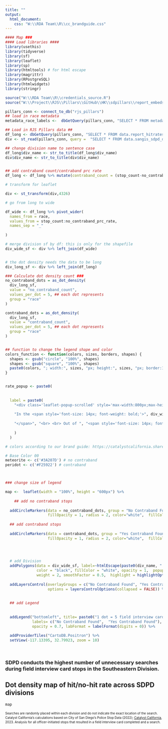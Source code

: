 ```yaml
---
title: ""
output:
  html_document:
    css: "W:\\RDA Team\\R\\cc_brandguide.css"
---
```

<!-- link to Google Font -->
<link href="https://fonts.googleapis.com/css2?family=Inter:wght@100;200;300;400;500;600;700;800;900&display=swap" rel="stylesheet">
  

```r
#### Map ###
#### Load libraries ####
library(usethis)
library(tidyverse)
library(sf)
library(leaflet)
library(sp)
library(htmltools) # for html escape
library(magrittr)
library(RPostgreSQL)
library(htmlwidgets)
library(stringr)

source("W:\\RDA Team\\R\\credentials_source.R")
source("W:\\Project\\RJS\\Pillars\\GitHub\\HK\\sdpillars\\report_embeds\\chart_functions.R")

pillars_conn <- connect_to_db("rjs_pillars")
## load in race metadata
metadata_race_labels <-  dbGetQuery(pillars_conn, "SELECT * FROM metadata_race_labels") %>% select(race_base, race_label_short, race_label_long)

## Load in RJS Pillars data ##
df_long <- dbGetQuery(pillars_conn, "SELECT * FROM data.report_hitrates_div_race_ficard_person") %>% filter(race == "total")
div <- st_read(pillars_conn, query =  "SELECT * FROM data.sangis_sdpd_divisions_2023") 

## change division name to sentence case
df_long$div_name <- str_to_title(df_long$div_name)
div$div_name <- str_to_title(div$div_name)


## add contraband count/contraband prc rate
df_long <- df_long %>% mutate(contraband_count = (stop_count-no_contraband_count), contraband_prc_rate = (100-no_contraband_prc_rate))

# transform for leaflet

div <- st_transform(div,4326)

# go from long to wide

df_wide <- df_long %>% pivot_wider(
  names_from = race,
  values_from = stop_count:no_contraband_prc_rate,
  names_sep = "_"
  
)

# merge division sf by df: this is only for the shapefile
div_wide_sf <- div %>% left_join(df_wide)


# the dot density needs the data to be long
div_long_sf <- div %>% left_join(df_long)
```


```r
### Calculate dot density count ###
no_contraband_dots = as_dot_density(
  div_long_sf,
  value = "no_contraband_count",
  values_per_dot = 5, ## each dot represents 
  group = "race"
)

contraband_dots = as_dot_density(
  div_long_sf,
  value = "contraband_count",
  values_per_dot = 5, ## each dot represents 
  group = "race"
)


## function to change the legend shape and color
colors_function <- function(colors, sizes, borders, shapes) {
  shapes <- gsub("circle", "100%", shapes)
  shapes <- gsub("square", "100%", shapes)
  paste0(colors, "; width:", sizes, "px; height:", sizes, "px; border:1px solid ", borders, "; border-radius:", shapes)
}



```


```r
rate_popup <- paste0(
  
  
  label = paste0(
    "<div class='leaflet-popup-scrolled' style='max-width:800px;max-height:200px'>", 
    
    "In the <span style='font-size: 14px; font-weight: bold;'>", div_wide_sf$div_name, " Division",  " (Division ", div_wide_sf$div_num, ")",
    
    "</span>", "<br> <br> Out of ", "<span style='font-size: 14px; font-weight: bold;'>", div_wide_sf$stop_count_total,  "</span> people searched during stops where a field interview card was completed, SDPD found contraband/evidence on ", "<span style='font-size: 14px; font-weight: bold;'>", div_wide_sf$contraband_count, "</span>", " people, a hit rate of ", "<span style='font-size: 14px; font-weight: bold;'>", round(div_wide_sf$contraband_prc_rate, digits = 1), "</span>",  "%.", " SDPD found no contraband or evidence on ", "<span style='font-size: 14px; font-weight: bold;'>", div_wide_sf$no_contraband_count_total, "</span>", " people, meaning SDPD  subjected ",  "<span style='font-size: 14px; font-weight: bold;'>", round(div_wide_sf$no_contraband_prc_rate_total, digits = 1), "% of people to unnecessary searches."
    
    )
  )


```


```r
# colors according to our brand guide: https://catalystcalifornia.sharepoint.com/sites/Portal/AP%20Projects/Forms/AllItems.aspx?FolderCTID=0x012000EF0283621C7FE048A8E68512F119353B&id=%2Fsites%2FPortal%2FAP%20Projects%2FCommunications%2FCatalyst%20California%2FBranding%20Materials%20%2B%20Templates%2FVisual%20Brand%20Guide%2FCatalyst%20California%20Brand%20Guide%5FSeptember%202022%2Epdf&viewid=1aaeb4a9%2D2232%2D41c7%2Da71c%2D727af9e1f5d7&parent=%2Fsites%2FPortal%2FAP%20Projects%2FCommunications%2FCatalyst%20California%2FBranding%20Materials%20%2B%20Templates%2FVisual%20Brand%20Guide

# Base Color 00
meteorite <- c('#3A207D') # no contraband
peridot <- c('#F25922') # contraband



### change size of legend

map <-  leaflet(width = "100%", height = "600px") %>%
  
    ## add no contraband stops
  
  addCircleMarkers(data = no_contraband_dots, group = "No Contraband Found", label = NULL, weight = 3,  opacity = 0,
                   fillOpacity = 1, radius = 2, color="white",  fillColor= meteorite, stroke = TRUE) %>% 
  
  ## add contraband stops
  
  addCircleMarkers(data = contraband_dots, group = "Yes Contraband Found", label = NULL, weight = 3, opacity = 0, 
                   fillOpacity = 1, radius = 2, color="white",  fillColor=  peridot,  stroke = TRUE) %>% 
  


  
  # add Division 
  addPolygons(data = div_wide_sf, label=~htmlEscape(paste0(div_name, " Division ")),
              color = "black", fillColor = "white", opacity = 1,  popup = ~paste0(rate_popup), 
              weight = 2, smoothFactor = 0.5,  highlight = highlightOptions(color = "white", weight = 3, bringToFront = TRUE, sendToBack = FALSE)) %>%
  
  addLayersControl(overlayGroups = c("No Contraband Found", "Yes Contraband Found"),
                   options = layersControlOptions(collapsed = FALSE)) %>%
  
  
  ## add Legend
  
  
  addLegend("bottomleft", title= paste0("1 dot = 5 field interview card stops and a search"), colors = colors_function(colors = c(meteorite, peridot), sizes = "10", shapes = "circle", borders = NULL),
            labels= c("No Contraband Found",  "Yes Contraband Found"),
            opacity = 0.7, labFormat = labelFormat(digits = 0)) %>% 
  
  addProviderTiles("CartoDB.Positron") %>%
  setView(-117.13395, 32.79923, zoom = 10)
  
 

```

### SDPD conducts the highest number of unnecessary searches during field interview card stops in the Southeastern Division.

## Dot density map of hit/no-hit rate across SDPD divisions

```r
map
```
<div align="left" style="line-height: 1em;"><span style="font-size: 10px;">Searches are randomly placed within each division and do not indicate the exact location of the search.</span> <br> 
<span style=' font-size: 10px;'>Catalyst California's calculations based on City of San Diego's Police Stop Data (2022); <u>[Catalyst California](https://www.catalystcalifornia.org)</u>, 2023. Analysis for all officer-initiated stops that resulted in a field interview card completed and a search.</span> </div>
  
